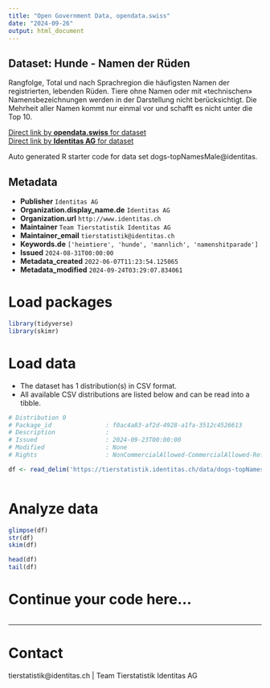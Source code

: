 ```yaml
---
title: "Open Government Data, opendata.swiss"
date: "2024-09-26"
output: html_document
---
```


## Dataset: Hunde - Namen der Rüden

Rangfolge, Total und nach Sprachregion die häufigsten Namen der registrierten, lebenden Rüden. Tiere ohne Namen oder mit «technischen» Namensbezeichnungen werden in der Darstellung nicht berücksichtigt. Die Mehrheit aller Namen kommt nur einmal vor und schafft es nicht unter die Top 10.

[Direct link by **opendata.swiss** for dataset](https://opendata.swiss/de/dataset/hunde-namen-der-ruden)<br>
[Direct link by **Identitas AG** for dataset](https://tierstatistik.identitas.ch/)

Auto generated R starter code for data set dogs-topNamesMale@identitas.

## Metadata

- **Publisher** `Identitas AG`
- **Organization.display_name.de** `Identitas AG`
- **Organization.url** `http://www.identitas.ch`
- **Maintainer** `Team Tierstatistik Identitas AG`
- **Maintainer_email** `tierstatistik@identitas.ch`
- **Keywords.de** `['heimtiere', 'hunde', 'mannlich', 'namenshitparade']`
- **Issued** `2024-08-31T00:00:00`
- **Metadata_created** `2022-06-07T11:23:54.125065`
- **Metadata_modified** `2024-09-24T03:29:07.834061`


# Load packages

```r

library(tidyverse)
library(skimr)

```

# Load data

-   The dataset has 1 distribution(s) in CSV format.
-   All available CSV distributions are listed below and can be read into a tibble.

```r

# Distribution 0
# Package_id               : f0ac4a83-af2d-4928-a1fa-3512c4526613
# Description              : 
# Issued                   : 2024-09-23T00:00:00
# Modified                 : None
# Rights                   : NonCommercialAllowed-CommercialAllowed-ReferenceRequired

df <- read_delim('https://tierstatistik.identitas.ch/data/dogs-topNamesMale.csv')



```

# Analyze data

```r

glimpse(df)
str(df)
skim(df)

head(df)
tail(df)

```

# Continue your code here...

```r

```

------------------------------------------------------------------------

# Contact

tierstatistik@identitas.ch | Team Tierstatistik Identitas AG
